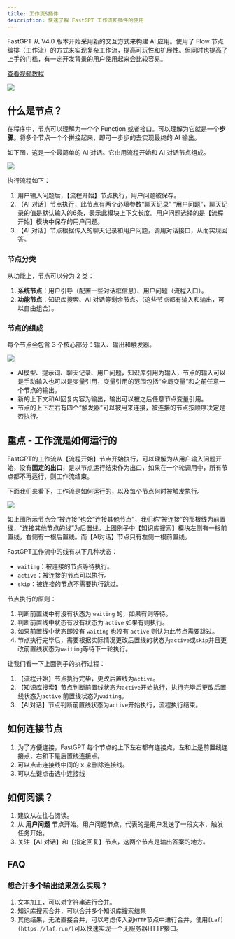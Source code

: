 ```yaml
---
title: 工作流&插件
description: 快速了解 FastGPT 工作流和插件的使用
---
```


FastGPT 从 V4.0 版本开始采用新的交互方式来构建 AI 应用。使用了 Flow 节点编排（工作流）的方式来实现复杂工作流，提高可玩性和扩展性。但同时也提高了上手的门槛，有一定开发背景的用户使用起来会比较容易。

[查看视频教程](https://www.bilibili.com/video/BV1is421u7bQ/)

![](/imgs/flow-intro1.png)

## 什么是节点？

在程序中，节点可以理解为一个个 Function 或者接口。可以理解为它就是一个**步骤**。将多个节点一个个拼接起来，即可一步步的去实现最终的 AI 输出。

如下图，这是一个最简单的 AI 对话。它由用流程开始和 AI 对话节点组成。

![](/imgs/flow-intro2.png)

执行流程如下：
1. 用户输入问题后，【流程开始】节点执行，用户问题被保存。
2. 【AI 对话】节点执行，此节点有两个必填参数“聊天记录” “用户问题”，聊天记录的值是默认输入的6条，表示此模块上下文长度。用户问题选择的是【流程开始】模块中保存的用户问题。
3. 【AI 对话】节点根据传入的聊天记录和用户问题，调用对话接口，从而实现回答。

### 节点分类

从功能上，节点可以分为 2 类：

1. **系统节点**：用户引导（配置一些对话框信息）、用户问题（流程入口）。
2. **功能节点**：知识库搜索、AI 对话等剩余节点。（这些节点都有输入和输出，可以自由组合）。

### 节点的组成

每个节点会包含 3 个核心部分：输入、输出和触发器。

   ![](/imgs/flow-intro3.png)
   
   - AI模型、提示词、聊天记录、用户问题，知识库引用为输入，节点的输入可以是手动输入也可以是变量引用，变量引用的范围包括“全局变量”和之前任意一个节点的输出。
   - 新的上下文和AI回复内容为输出，输出可以被之后任意节点变量引用。
   - 节点的上下左右有四个“触发器”可以被用来连接，被连接的节点按顺序决定是否执行。

## 重点 - 工作流是如何运行的

FastGPT的工作流从【流程开始】节点开始执行，可以理解为从用户输入问题开始，没有**固定的出口**，是以节点运行结束作为出口，如果在一个轮调用中，所有节点都不再运行，则工作流结束。

下面我们来看下，工作流是如何运行的，以及每个节点何时被触发执行。

   ![](/imgs/flow-intro1.png)

如上图所示节点会“被连接”也会“连接其他节点”，我们称“被连接”的那根线为前置线，“连接其他节点的线”为后置线。上图例子中【知识库搜索】模块左侧有一根前置线，右侧有一根后置线。而【AI对话】节点只有左侧一根前置线。

FastGPT工作流中的线有以下几种状态：  
- `waiting`：被连接的节点等待执行。  
- `active`：被连接的节点可以执行。  
- `skip`：被连接的节点不需要执行跳过。   

节点执行的原则：   

1. 判断前置线中有没有状态为 `waiting` 的，如果有则等待。  
2. 判断前置线中状态有没有状态为 `active` 如果有则执行。  
3. 如果前置线中状态即没有 `waiting` 也没有 `active` 则认为此节点需要跳过。  
4. 节点执行完毕后，需要根据实际情况更改后置线的状态为`active`或`skip`并且更改前置线状态为`waiting`等待下一轮执行。

让我们看一下上面例子的执行过程：   
1. 【流程开始】节点执行完毕，更改后置线为`active`。   
2. 【知识库搜索】节点判断前置线状态为`active`开始执行，执行完毕后更改后置线状态为`active` 前置线状态为`waiting`。
3. 【AI对话】节点判断前置线状态为`active`开始执行，流程执行结束。

## 如何连接节点

1. 为了方便连接，FastGPT 每个节点的上下左右都有连接点，左和上是前置线连接点，右和下是后置线连接点。
2. 可以点击连接线中间的 x 来删除连接线。
3. 可以左键点击选中连接线

## 如何阅读？

1. 建议从左往右阅读。
2. 从 **用户问题** 节点开始。用户问题节点，代表的是用户发送了一段文本，触发任务开始。
3. 关注【AI 对话】和【指定回复】节点，这两个节点是输出答案的地方。

## FAQ

### 想合并多个输出结果怎么实现？

1. 文本加工，可以对字符串进行合并。
2. 知识库搜索合并，可以合并多个知识库搜索结果
3. 其他结果，无法直接合并，可以考虑传入到`HTTP`节点中进行合并，使用`[Laf](https://laf.run/)`可以快速实现一个无服务器HTTP接口。


